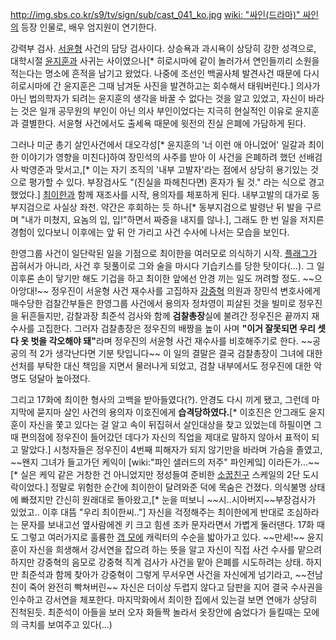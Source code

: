 http://img.sbs.co.kr/s9/tv/sign/sub/cast_041_ko.jpg
[[wiki: "싸인(드라마)" 싸인]]의 등장 인물로, 배우 엄지원이 연기한다.

강력부 검사. [[서윤형]] 사건의 담당 검사이다. 상승욕과 과시욕이 상당히 강한 성격으로, 대학시절 [[윤지훈]]과 사귀는 사이였으나[* 히로시마에 같이 놀러가서 연인들끼리 소원을 적는다는 명소에 흔적을 남기고 왔었다. 나중에 조선인 백골사체 발견사건 때문에 다시 히로시마에 간 윤지훈은 그때 남겨둔 사진을 발견하고는 회수해서 태워버린다.] 의사가 아닌 법의학자가 되려는 윤지훈의 생각을 바꿀 수 없다는 것을 알고 있었고, 자신이 바라는 것은 일개 공무원의 부인이 아닌 의사 부인이었다는 지극히 현실적인 이유로 윤지훈과 결별한다. 서윤형 사건에서도 출세욕 때문에 윗전의 진실 은폐에 가담하게 된다.

그러나 미군 총기 살인사건에서 대오각성[* 윤지훈의 '너 이런 애 아니었어' 일갈과 최이한 이야기가 영향을 미친다]하여 장민석의 사주를 받아 이 사건을 은폐하려 했던 선배검사 박영준과 맞서고,[* 이는 자기 조직의 '내부 고발자'라는 점에서 상당히 용기있는 것으로 평가할 수 있다. 부장검사도 "(진실을 파헤친다면) 혼자가 될 것." 라는 식으로 경고했었다.] [[최이한]]과 함께 재조사를 시작, 용의자를 체포하게 된다. 내부고발의 대가로 동부지검으로 사실상 좌천. 약간은 후회하는 듯 하나[* 동부지검으로 발령난 뒤 발을 구르며 "내가 미쳤지, 요놈의 입, 입!"하면서 짜증을 내지를 않나.], 그래도 한 번 일을 저지른 경험이 있다보니 이후에는 앞 뒤 안 가리고 사건 수사에 나서는 모습을 보인다.

한영그룹 사건이 일단락된 일을 기점으로 최이한을 여러모로 의식하기 시작. [[플래그]]가 꼽혀서가 아니라, 사건 후 뒷풀이로 그와 술을 마시다 기습키스를 당한 탓이다(...). 그 일 이후론 손이 닿기만 해도 기겁을 하고 최이한 앞에선 안경 끼는 일도 꺼려할 정도. ~~으아앙대!~~ 정우진이 서윤형 사건 재수사를 고집하자 [[강중혁]] 의원과 장민석 변호사에게 매수당한 검찰간부들은 한영그룹 사건에서 용의자 정차영이 피살된 것을 빌미로 정우진을 뒤흔들지만, 감찰과장 최준석 검사와 함께 '''검찰총장'''실에 불려간 정우진은 끝까지 재수사를 고집한다. 그러자 검찰총장은 정우진의 배짱을 높이 사며 '''"이거 잘못되면 우리 셋 다 옷 벗을 각오해야 돼"'''라며 정우진의 서윤형 사건 재수사를 비호해주기로 한다. ~~공공의 적 2가 생각난다면 기분 탓입니다~~ 이 일의 결말은 결국 검찰총장이 그녀에 대한 선처를 부탁한 대신 책임을 지면서 물러나게 되었고, 검찰 내부에서도 정우진에 대한 악명도 덩달아 높아졌다.

그리고 17화에 최이한 형사의 고백을 받아들였다(?). 안경도 다시 끼게 됐고, 그런데 마지막에 묻지마 살인 사건의 용의자 이호진에게 '''습격당하였다.'''[* 이호진은 안그래도 윤지훈이 자신을 쫓고 있다는 걸 알고 속이 뒤집혀서 살인대상을 찾고 있었는데 하필이면 그때 편의점에 정우진이 들어갔던 데다가 자신의 직업을 제대로 말하지 않아서 표적이 되고 말았다.] 시청자들은 정우진이 4번째 피해자가 되지 않기만을 바라며 가슴을 졸였고, ~~왠지 그녀가 들고가던 케익이 [wiki:"파인 샐러드의 저주" 파인케잌] 이라든가...~~[* 실은 케익 같은 거창한 건 아니었지만 정성들여 준비한 [[소꿉친구]] 스케일의 2단 도시락이었다.] 정말로 위험한 순간에 최이한이 달려와준 덕에 목숨은 건졌다. 의식불명 상태에 빠졌지만 간신히 원래대로 돌아왔고,[* 눈을 떠보니 ~~시..시아버지~~부장검사가 있었고.. 이후 대뜸 "우리 최이한씨.."] 자신을 걱정해주는 최이한에게 반대로 조심하라는 문자를 보내고선 옆사람에겐 키 크고 힘센 조카 문자라면서 가볍게 둘러댄다. 17화 때도 그렇고 여러가지로 훌륭한 [[갭 모에]] 캐릭터의 수순을 밟아가고 있다. ~~만세!~~ 윤지훈이 자신을 희생해서 강서연을 잡으려 하는 뜻을 알고 자신이 직접 사건 수사를 맡으려 하지만 강중혁의 음모로 강중혁 직계 검사가 사건을 맡아 은폐를 시도하려는 상태. 하지만 최준석과 함께 찾아가 강중혁이 그렇게 무서우면 사건을 자신에게 넘기라고, ~~전남친이 죽어 완전히 빡쳐버린~~ 자신은 더이상 두렵지 않다고 담판을 지어 결국 수사권을 인수하고 강서연을 체포한다. 마지막화에서 최이한 집에서 있는걸 보면 연애가 상당히 진척된듯. 최준석이 아들을 보러 오자 화들짝 놀라서 옷장안에 숨었다가 들킬때는 모에의 극치를 보여주고 있다(...)
